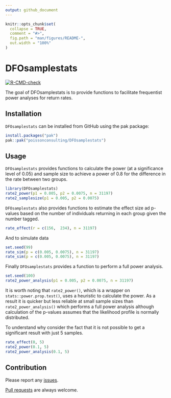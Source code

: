 ```yaml
---
output: github_document
---
```


<!-- README.md is generated from README.Rmd. Please edit that file -->

```r
knitr::opts_chunk$set(
  collapse = TRUE,
  comment = "#>",
  fig.path = "man/figures/README-",
  out.width = "100%"
)
```

# DFOsamplestats

<!-- badges: start -->
[![R-CMD-check](https://github.com/poissonconsulting/DFOsamplestats/actions/workflows/R-CMD-check.yaml/badge.svg)](https://github.com/poissonconsulting/DFOsamplestats/actions/workflows/R-CMD-check.yaml)
<!-- badges: end -->

The goal of DFOsamplestats is to provide functions to facilitate frequentist power analyses for return rates.

## Installation

`DFOsamplestats` can be installed from GitHub using the pak package:

```r
install.packages("pak")
pak::pak("poissonconsulting/DFOsamplestats")
```

## Usage

`DFOsamplestats` provides functions to calculate the power (at a significance level of 0.05) and sample size to achieve a power of 0.8 for the difference in the rate between two groups.

```r
library(DFOsamplestats)
rate2_power(p1 = 0.005, p2 = 0.0075, n = 31197)
rate2_samplesize(p1 = 0.005, p2 = 0.0075)
```
`DFOsamplestats` also provides functions to estimate the effect size ad p-values 
based on the number of individuals returning in each group given the number tagged.
```r
rate_effect(r = c(156,  234), n = 31197)
```
And to simulate data
```r
set.seed(99)
rate_sim(p = c(0.005, 0.0075), n = 31197)
rate_sim(p = c(0.005, 0.0075), n = 31197)
```
Finally `DFOsamplestats` provides a function to perform a full power analysis.
```r
set.seed(100)
rate2_power_analysis(p1 = 0.005, p2 = 0.0075, n = 31197)
```

It is worth noting that `rate2_power()`, which is a wrapper on `stats::power.prop.test()`,
uses a heuristic to calculate the power.
As a result it is quicker but less reliable at small sample sizes than `rate2_power_analysis()` which performs a full power analysis although calculation of the p-values assumes that the likelihood profile is normally distributed.

To understand why consider the fact that it is not possible to get a significant
result with just 5 samples.
```r
rate_effect(0, 5)
rate2_power(0.1, 5)
rate2_power_analysis(0.1, 5)
```

## Contribution

Please report any [issues](https://github.com/poissonconsulting/DFOsamplestats/issues).

[Pull requests](https://github.com/poissonconsulting/DFOsamplestats/pulls) are always welcome.